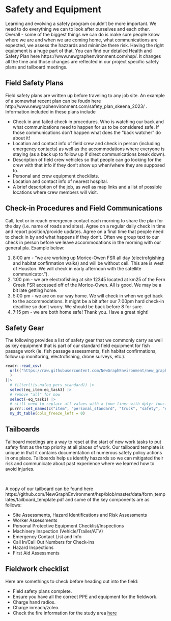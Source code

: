 # Safety and Equipment

Learning and evolving a safety program couldn't be more important. We need to do everything we can to look after ourselves and each other.  Overall - some of the biggest things we can do is make sure people know where we are and when we are coming home, what communications are expected, we assess the hazzards and minimize there risk.  Having the right equipment is a huge part of that. You can find our detailed Health and Safety Plan here https://www.newgraphenvironment.com/hsp/.  It changes all the time and those changes are reflected in our project specific safety plans and tailboard meetings.  

## Field Safety Plans

Field safety plans are written up before traveling to any job site. An example of a somewhat recent plan can be foudn here http://www.newgraphenvironment.com/safety_plan_skeena_2023/ .  Information included in these plans include

- Check in and failed check in procedures. Who is watching our back and what communications need to happen for us to be considered safe.  If those communications don't happen what does the "back watcher" do about it!
- Location and contact info of field crew and check in person (including emergency contacts) as well as the accommodations where everyone is staying (as a back up to follow up if direct communications break down).
- Description of field crew vehicles so that people can go looking for the crew with that info if they don't show up when/where they are supposed to.
- Personal and crew equipment checklists.
- Location and contact info of nearest hospital.
- A brief description of the job, as well as map links and a list of possible locations where crew members will visit.

## Check-in Procedures and Field Communications
Call, text or in reach emergency contact each morning to share the plan for the day (i.e. name of roads and sites). Agree on a regular daily check in time and report position/provide updates. Agree on a final time that people need to check in by and what happens if they don't.  Often we group text to our check in person before we leave accommodations in the morning with our general pla.  Example below:

1. 8:00 am -  "we are working up Morice-Owen FSR all day (electrofgishing and habitat confirmation walks) and will be without cell. This are is west of Houston.  We will check in early afternoon with the satellite communicator."). 
2. 1:00 pm - we are electrofishing at site 12345 located at km25 of the Fern Creek FSR accessed off of the Morice-Owen.  All is good. We may be a bit late getting home.
3. 5:00 pm - we are on our way home.  We will check in when we get back to the accommodations. It might be a bit after our 7:00pm hard check-in deadline so don't worry. We should be back before 8 for sure.
4. 7:15 pm - we are both home safe! Thank you. Have a great night!

## Safety Gear

The following provides a list of safety gear that we commonly carry as well as key equipment that is part of our standard field equipment for fish passage work (ie. fish passage assessments, fish habitat confirmations, follow up monitoring, electrofishing, drone surveys, etc.).

```r
readr::read_csv(
  url(("https://raw.githubusercontent.com/NewGraphEnvironment/new_graphiti/main/assets/data/equipment.csv")
  )
)|> 
  # filter(!is.na(eq_pers_standard)) |> 
  select(eq_item:eq_task3) |> 
  # remove "all" for now
  select(-eq_task1) |> 
  # still need to replace all values with x (one liner with dplyr funciton i believe)
  purrr::set_names(c("item", "personal_standard", "truck", "safety", "electrofishing", "fish_passage")) |>
  my_dt_table(cols_freeze_left = 0)
```



## Tailboards

Tailboard meetings are a way to reset at the start of new work tasks to put safety first as the top priority at all places of work. Our tailboard template is unique in that it contains documentation of numerous safety policy actions in one place. Tailboards help us identify hazzards so we can mitigated their risk and communicate about past experience where we learned how to avoid injuries. 

<br>

A copy of our tailboard can be found here https://github.com/NewGraphEnvironment/hsp/blob/master/data/form_templates/tailboard_template.pdf and some of the key components are as follows:


- Site Assessments, Hazard Identifications and Risk Assessments
- Worker Assessments
- Personal Protective Equipment Checklist/Inspections
- Machinery Inspection (Vehicle/Trailer/ATV)
- Emergency Contact List and Info
- Call In/Call Out Numbers for Check-ins
- Hazard Inspections
- First Aid Assessments





## Fieldwork checklist

Here are somethings to check before heading out into the field:

- Field safety plans complete. 
- Ensure you have all the correct PPE and equipment for the fieldwork.
- Charge hand radios.
- Charge inreach/zoleo.
- Check the fire information for the study area [here](https://wildfiresituation.nrs.gov.bc.ca/map) 

